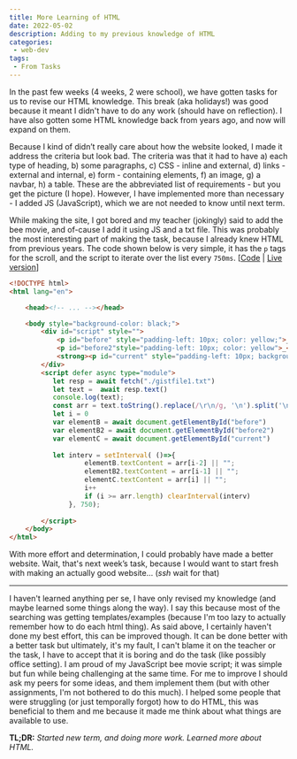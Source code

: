 ```yaml
---
title: More Learning of HTML
date: 2022-05-02
description: Adding to my previous knowledge of HTML 
categories:
 - web-dev
tags: 
 - From Tasks
---
```


In the past few weeks (4 weeks, 2 were school), we have gotten tasks for us to revise our HTML knowledge. This break (aka holidays!) was good because it meant I didn't have to do any work (should have on reflection). I have also gotten some HTML knowledge back from years ago, and now will expand on them.

Because I kind of didn’t really care about how the website looked, I made it address the criteria but look bad. The criteria was that it had to have a) each type of heading, b) some paragraphs, c) CSS - inline and external, d) links - external and internal, e) form - containing elements, f) an image, g) a navbar, h) a table. These are the abbreviated list of requirements - but you get the picture (I hope). However, I have implemented more than necessary - I added JS (JavaScript), which we are not needed to know until next term.

While making the site, I got bored and my teacher (jokingly) said to add the bee movie, and of-cause I add it using JS and a txt file. This was probably the most interesting part of making the task, because I already knew HTML from previous years. The code shown below is very simple, it has the `p` tags for the scroll, and the script to iterate over the list every `750ms`. [[Code](https://github.com/Michael-Schoo/tasks/tree/main/BasicWebsite) | [Live version](https://michael-schoo.github.io/tasks/BasicWebsite/)]

```html
<!DOCTYPE html>
<html lang="en">

    <head><!-- ... --></head>

    <body style="background-color: black;">
        <div id="script" style="">
            <p id="before" style="padding-left: 10px; color: yellow;">_</p>
            <p id="before2"style="padding-left: 10px; color: yellow">_</p>
            <strong><p id="current" style="padding-left: 10px; background-color: yellow; color: black;">_</p></strong>
        </div>
        <script defer async type="module">
           let resp = await fetch("./gistfile1.txt")
           let text =  await resp.text()
           console.log(text);
           const arr = text.toString().replace(/\r\n/g, '\n').split('\n');
           let i = 0
           var elementB = await document.getElementById("before")
           var elementB2 = await document.getElementById("before2")
           var elementC = await document.getElementById("current")
           
           let interv = setInterval( ()=>{
                   elementB.textContent = arr[i-2] || "‎";
                   elementB2.textContent = arr[i-1] || "‎";
                   elementC.textContent = arr[i] || "‎";
                   i++
                   if (i >= arr.length) clearInterval(interv)
               }, 750);
 
        </script>
    </body>
</html>
```

With more effort and determination, I could probably have made a better website. Wait, that's next week’s task, because I would want to start fresh with making an actually good website... (*ssh* wait for that)

---

I haven't learned anything per se, I have only revised my knowledge (and maybe learned some things along the way). I say this because most of the searching was getting templates/examples (because I'm too lazy to actually remember how to do each html thing). As said above, I certainly haven't done my best effort, this can be improved though. It can be done better with a better task but ultimately, it's my fault, I can't blame it on the teacher or the task, I have to accept that it is boring and do the task (like possibly office setting). I am proud of my JavaScript bee movie script; it was simple but fun while being challenging at the same time. For me to improve I should ask my peers for some ideas, and them implement them (but with other assignments, I'm not bothered to do this much). I helped some people that were struggling (or just temporally forgot) how to do HTML, this was beneficial to them and me because it made me think about what things are available to use.

**TL;DR:** *Started new term, and doing more work. Learned more about HTML.*
